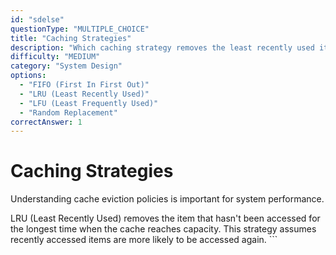 ```yaml
---
id: "sdelse"
questionType: "MULTIPLE_CHOICE"
title: "Caching Strategies"
description: "Which caching strategy removes the least recently used item when the cache is full?"
difficulty: "MEDIUM"
category: "System Design"
options:
  - "FIFO (First In First Out)"
  - "LRU (Least Recently Used)"
  - "LFU (Least Frequently Used)"
  - "Random Replacement"
correctAnswer: 1
---
```


# Caching Strategies

Understanding cache eviction policies is important for system performance.

LRU (Least Recently Used) removes the item that hasn't been accessed for the longest time when the cache reaches capacity. This strategy assumes recently accessed items are more likely to be accessed again.
\`\`\`
